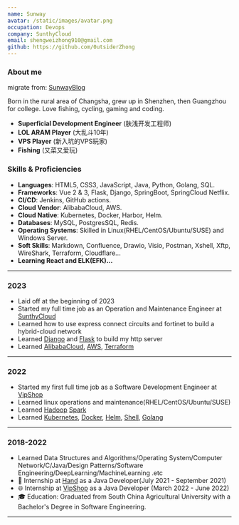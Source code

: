 ```yaml
---
name: Sunway
avatar: /static/images/avatar.png
occupation: Devops
company: SunthyCloud
email: shengweizhong910@gmail.com
github: https://github.com/0utsiderZhong
---
```


### About me

migrate from: [SunwayBlog](https://www.sunway.run/)

Born in the rural area of Changsha, grew up in Shenzhen, then Guangzhou for college. Love fishing, cycling, gaming and coding.

- **Superficial Development Engineer** (肤浅开发工程师)
- **LOL ARAM Player** (大乱斗10年)
- **VPS Player** (新入坑的VPS玩家)
- **Fishing** (又菜又爱玩)

### Skills & Proficiencies
- **Languages**: HTML5, CSS3, JavaScript, Java, Python, Golang, SQL.
- **Frameworks**: Vue 2 & 3, Flask, Django, SpringBoot, SpringCloud Netflix.
- **CI/CD**: Jenkins, GitHub actions.
- **Cloud Vendor**: AlibabaCloud, AWS.
- **Cloud Native**: Kubernetes, Docker, Harbor, Helm.
- **Databases**: MySQL, PostgresSQL, Redis.
- **Operating Systems**: Skilled in Linux(RHEL/CentOS/Ubuntu/SUSE) and Windows Server.
- **Soft Skills**: Markdown, Confluence, Drawio, Visio, Postman, Xshell, Xftp, WireShark, Terraform, Cloudflare...
- **Learning React and ELK(EFK)...**
---

### 2023

- Laid off at the beginning of 2023
- Started my full time job as an Operation and Maintenance Engineer at [SunthyCloud](https://www.sunthycloud.com/)
- Learned how to use express connect circuits and fortinet to build a hybrid-cloud network
- Learned [Django](https://docs.djangoproject.com/en) and [Flask](https://flask.palletsprojects.com/en/3.0.x/quickstart/) to build my http server
- Learned [AlibabaCloud](https://www.alibabacloud.com/), [AWS](https://aws.amazon.com/), [Terraform](https://www.alibabacloud.com/solutions/devops/terraform)

---

### 2022

- Started my first full time job as a Software Development Engineer at [VipShop](https://www.vip.com/)
- Learned linux operations and maintenance(RHEL/CentOS/Ubuntu/SUSE)
- Learned [Hadoop](https://hadoop.apache.org/) [Spark](https://spark.apache.org/)
- Learned [Kubernetes](https://kubernetes.io/docs/concepts/overview/), [Docker](https://www.docker.com/get-started/), [Helm](https://helm.sh/docs/), [Shell](https://www.shellscript.sh/), [Golang](https://go.dev/)

---

### 2018-2022
- Learned Data Structures and Algorithms/Operating System/Computer Network/C/Java/Design Patterns/Software Engineering/DeepLearning/MachineLearning .etc
- 🌟 Internship at [Hand](https://www.hand-china.com/) as a Java Developer(July 2021 - September 2021)
- 🌐 Internship at [VipShop](https://www.vip.com/) as a Java Developer (March 2022 - June 2022)
- 🎓 Education: Graduated from South China Agricultural University with a Bachelor's Degree in Software Engineering.
---